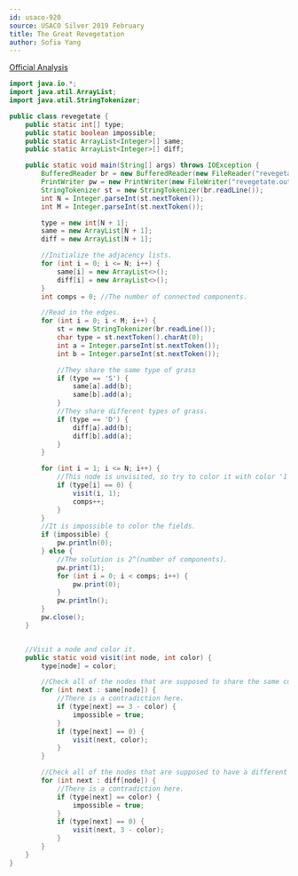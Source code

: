 ```yaml
---
id: usaco-920
source: USACO Silver 2019 February
title: The Great Revegetation
author: Sofia Yang
---
```


[Official Analysis](http://www.usaco.org/current/data/sol_revegetate_silver_feb19.html)

<LanguageSection>

<JavaSection>

```java
import java.io.*;
import java.util.ArrayList;
import java.util.StringTokenizer;

public class revegetate {
	public static int[] type;
	public static boolean impossible;
	public static ArrayList<Integer>[] same;
	public static ArrayList<Integer>[] diff;

	public static void main(String[] args) throws IOException {
		BufferedReader br = new BufferedReader(new FileReader("revegetate.in"));
		PrintWriter pw = new PrintWriter(new FileWriter("revegetate.out"));
		StringTokenizer st = new StringTokenizer(br.readLine());
		int N = Integer.parseInt(st.nextToken());
		int M = Integer.parseInt(st.nextToken());

		type = new int[N + 1];
		same = new ArrayList[N + 1];
		diff = new ArrayList[N + 1];

		//Initialize the adjacency lists.
		for (int i = 0; i <= N; i++) {
			same[i] = new ArrayList<>();
			diff[i] = new ArrayList<>();
		}
		int comps = 0; //The number of connected components.

		//Read in the edges.
		for (int i = 0; i < M; i++) {
			st = new StringTokenizer(br.readLine());
			char type = st.nextToken().charAt(0);
			int a = Integer.parseInt(st.nextToken());
			int b = Integer.parseInt(st.nextToken());

			//They share the same type of grass
			if (type == 'S') {
				same[a].add(b);
				same[b].add(a);
			}
			//They share different types of grass.
			if (type == 'D') {
				diff[a].add(b);
				diff[b].add(a);
			}
		}

		for (int i = 1; i <= N; i++) {
			//This node is unvisited, so try to color it with color '1'.
			if (type[i] == 0) {
				visit(i, 1);
				comps++;
			}
		}
		//It is impossible to color the fields.
		if (impossible) {
			pw.println(0);
		} else {
			//The solution is 2^(number of components).
			pw.print(1);
			for (int i = 0; i < comps; i++) {
				pw.print(0);
			}
			pw.println();
		}
		pw.close();
	}


	//Visit a node and color it.
	public static void visit(int node, int color) {
		type[node] = color;

		//Check all of the nodes that are supposed to share the same color.
		for (int next : same[node]) {
			//There is a contradiction here.
			if (type[next] == 3 - color) {
				impossible = true;
			}
			if (type[next] == 0) {
				visit(next, color);
			}
		}

		//Check all of the nodes that are supposed to have a different color.
		for (int next : diff[node]) {
			//There is a contradiction here.
			if (type[next] == color) {
				impossible = true;
			}
			if (type[next] == 0) {
				visit(next, 3 - color);
			}
		}
	}
}
```

</JavaSection>

</LanguageSection>
